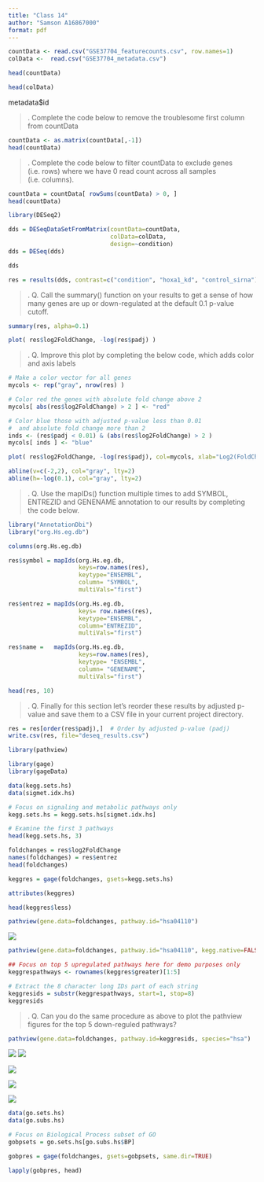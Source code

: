 ```yaml
---
title: "Class 14"
author: "Samson A16867000"
format: pdf
---
```



```r
countData <- read.csv("GSE37704_featurecounts.csv", row.names=1)
colData <-  read.csv("GSE37704_metadata.csv")
```

```r
head(countData)
```

```r
head(colData)
```

metadata$id 

>. Complete the code below to remove the troublesome first column from countData

```r
countData <- as.matrix(countData[,-1])
head(countData)
```
>. Complete the code below to filter countData to exclude genes (i.e. rows) where we have 0 read count across all samples (i.e. columns).

```r
countData = countData[ rowSums(countData) > 0, ]
head(countData)
```

```r
library(DESeq2)
```

```r
dds = DESeqDataSetFromMatrix(countData=countData,
                             colData=colData,
                             design=~condition)
dds = DESeq(dds)
```
```r
dds
```

```r
res = results(dds, contrast=c("condition", "hoxa1_kd", "control_sirna"))
```

>. Q. Call the summary() function on your results to get a sense of how many genes are up or down-regulated at the default 0.1 p-value cutoff.

```r
summary(res, alpha=0.1)
```

```r
plot( res$log2FoldChange, -log(res$padj) )
```

>. Q. Improve this plot by completing the below code, which adds color and axis labels


```r
# Make a color vector for all genes
mycols <- rep("gray", nrow(res) )

# Color red the genes with absolute fold change above 2
mycols[ abs(res$log2FoldChange) > 2 ] <- "red"

# Color blue those with adjusted p-value less than 0.01
#  and absolute fold change more than 2
inds <- (res$padj < 0.01) & (abs(res$log2FoldChange) > 2 )
mycols[ inds ] <- "blue"

plot( res$log2FoldChange, -log(res$padj), col=mycols, xlab="Log2(FoldChange)", ylab="-Log(P-value)" )

abline(v=c(-2,2), col="gray", lty=2)
abline(h=-log(0.1), col="gray", lty=2)
```

>. Q. Use the mapIDs() function multiple times to add SYMBOL, ENTREZID and GENENAME annotation to our results by completing the code below.

```r
library("AnnotationDbi")
library("org.Hs.eg.db")

columns(org.Hs.eg.db)
```
```r
res$symbol = mapIds(org.Hs.eg.db,
                    keys=row.names(res), 
                    keytype="ENSEMBL",
                    column= "SYMBOL",
                    multiVals="first")

res$entrez = mapIds(org.Hs.eg.db,
                    keys= row.names(res),
                    keytype="ENSEMBL",
                    column="ENTREZID",
                    multiVals="first")

res$name =   mapIds(org.Hs.eg.db,
                    keys=row.names(res),
                    keytype= "ENSEMBL",
                    column= "GENENAME",
                    multiVals="first")

head(res, 10)
```

>. Q. Finally for this section let's reorder these results by adjusted p-value and save them to a CSV file in your current project directory.

```r
res = res[order(res$padj),]  # Order by adjusted p-value (padj)
write.csv(res, file="deseq_results.csv")
```

```r
library(pathview)
```

```r
library(gage)
library(gageData)

data(kegg.sets.hs)
data(sigmet.idx.hs)

# Focus on signaling and metabolic pathways only
kegg.sets.hs = kegg.sets.hs[sigmet.idx.hs]

# Examine the first 3 pathways
head(kegg.sets.hs, 3)
```

```r
foldchanges = res$log2FoldChange
names(foldchanges) = res$entrez
head(foldchanges)
```

```r
keggres = gage(foldchanges, gsets=kegg.sets.hs)
```

```r
attributes(keggres)
```

```r
head(keggres$less)
```

```r
pathview(gene.data=foldchanges, pathway.id="hsa04110")
```

![](hsa04110.pathview.png)

```r
pathview(gene.data=foldchanges, pathway.id="hsa04110", kegg.native=FALSE)
```

```r
## Focus on top 5 upregulated pathways here for demo purposes only
keggrespathways <- rownames(keggres$greater)[1:5]

# Extract the 8 character long IDs part of each string
keggresids = substr(keggrespathways, start=1, stop=8)
keggresids
```

>. Q. Can you do the same procedure as above to plot the pathview figures for the top 5 down-reguled pathways?

```r
pathview(gene.data=foldchanges, pathway.id=keggresids, species="hsa")
```

![](hsa00232.pathview.png)
![](hsa00983.pathview.png)

![](hsa00230.pathview.png)

![](hsa04514.pathview.png)

![](hsa04010.pathview.png)


```r
data(go.sets.hs)
data(go.subs.hs)

# Focus on Biological Process subset of GO
gobpsets = go.sets.hs[go.subs.hs$BP]

gobpres = gage(foldchanges, gsets=gobpsets, same.dir=TRUE)

lapply(gobpres, head)
```



